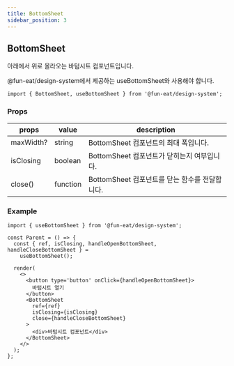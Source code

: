 ```yaml
---
title: BottomSheet
sidebar_position: 3
---
```


## BottomSheet

아래에서 위로 올라오는 바텀시트 컴포넌트입니다.

@fun-eat/design-system에서 제공하는 useBottomSheet와 사용해야 합니다.

```tsx
import { BottomSheet, useBottomSheet } from '@fun-eat/design-system';
```

### Props

| props     | value    | description                                    |
| --------- | -------- | ---------------------------------------------- |
| maxWidth? | string   | BottomSheet 컴포넌트의 최대 폭입니다.          |
| isClosing | boolean  | BottomSheet 컴포넌트가 닫히는지 여부입니다.    |
| close()   | function | BottomSheet 컴포넌트를 닫는 함수를 전달합니다. |

### Example

```tsx
import { useBottomSheet } from '@fun-eat/design-system';

const Parent = () => {
  const { ref, isClosing, handleOpenBottomSheet, handleCloseBottomSheet } =
    useBottomSheet();

  render(
    <>
      <button type='button' onClick={handleOpenBottomSheet}>
        바텀시트 열기
      </button>
      <BottomSheet
        ref={ref}
        isClosing={isClosing}
        close={handleCloseBottomSheet}
      >
        <div>바텀시트 컴포넌트</div>
      </BottomSheet>
    </>
  );
};
```
